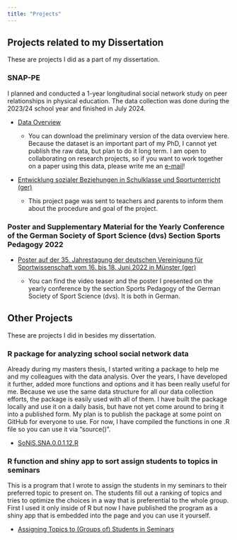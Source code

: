 ```yaml
---
title: "Projects"
---
```


## Projects related to my Dissertation

These are projects I did as a part of my dissertation.

### SNAP-PE

I planned and conducted a 1-year longitudinal social network study on peer relationships in physical education. The data collection was done during the 2023/24 school year and finished in July 2024.

-   [Data Overview](/Attachments/Documents/Dataset_Overview_SNAP-PE.pdf)

    -   You can download the preliminary version of the data overview here. Because the dataset is an important part of my PhD, I cannot yet publish the raw data, but plan to do it long term. I am open to collaborating on research projects, so if you want to work together on a paper using this data, please write me an [e-mail](mailto:cornelius.holler@issw.uni-heidelberg.de)!

-   [Entwicklung sozialer Beziehungen in Schulklasse und Sportunterricht (ger)](development_study2023.qmd)

    -   This project page was sent to teachers and parents to inform them about the procedure and goal of the project.

### Poster and Supplementary Material for the Yearly Conference of the German Society of Sport Science (dvs) Section Sports Pedagogy 2022

-   [Poster auf der 35. Jahrestagung der deutschen Vereinigung für Sportwissenschaft vom 16. bis 18. Juni 2022 in Münster (ger)](poster_dvs2022.qmd)

    -   You can find the video teaser and the poster I presented on the yearly conference by the section Sports Pedagogy of the German Society of Sport Science (dvs). It is both in German.

## Other Projects

These are projects I did in besides my dissertation.

### R package for analyzing school social network data

Already during my masters thesis, I started writing a package to help me and my colleagues with the data analysis. Over the years, I have developed it further, added more functions and options and it has been really useful for me. Because we use the same data structure for all our data collection efforts, the package is easily used with all of them. I have built the package locally and use it on a daily basis, but have not yet come around to bring it into a published form. My plan is to publish the package at some point on GitHub for everyone to use. For now, I have compiled the functions in one .R file so you can use it via "source()".

-   [SoNiS.SNA.0.0.1.12.R](/Attachments/Documents/SoNiS.SNA.0.0.1.12.R){target="_blank"}

### R function and shiny app to sort assign students to topics in seminars

This is a program that I wrote to assign the students in my seminars to their preferred topic to present on. The students fill out a ranking of topics and tries to optimize the choices in a way that is preferential to the whole group. First I used it only inside of R but now I have published the program as a shiny app that is embedded into the page and you can use it yourself.

-   [Assigning Topics to (Groups of) Students in Seminars](group_assignment.qmd)

